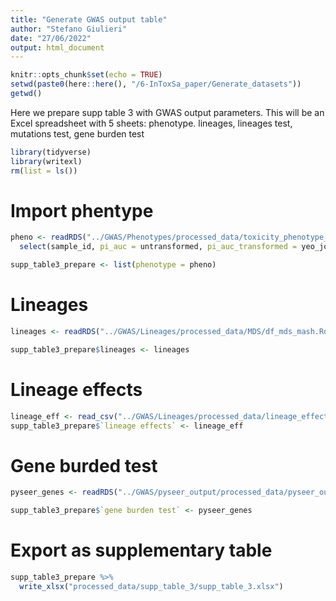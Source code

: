 ```yaml
---
title: "Generate GWAS output table"
author: "Stefano Giulieri"
date: "27/06/2022"
output: html_document
---
```


```r
knitr::opts_chunk$set(echo = TRUE)
setwd(paste0(here::here(), "/6-InToxSa_paper/Generate_datasets"))
getwd()
```

Here we prepare supp table 3 with GWAS output parameters. This will be an Excel spreadsheet with 5 sheets: phenotype. lineages, lineages test, mutations test, gene burden test

```r
library(tidyverse)
library(writexl)
rm(list = ls())
```

# Import phentype

```r
pheno <- readRDS("../GWAS/Phenotypes/processed_data/toxicity_phenotype_with_norm.Rda") %>%
  select(sample_id, pi_auc = untransformed, pi_auc_transformed = yeo_johnson)

supp_table3_prepare <- list(phenotype = pheno)
```

# Lineages

```r
lineages <- readRDS("../GWAS/Lineages/processed_data/MDS/df_mds_mash.Rda")

supp_table3_prepare$lineages <- lineages
```

# Lineage effects

```r
lineage_eff <- read_csv("../GWAS/Lineages/processed_data/lineage_effects_data.csv")
supp_table3_prepare$`lineage effects` <- lineage_eff
```

# Gene burded test

```r
pyseer_genes <- readRDS("../GWAS/pyseer_output/processed_data/pyseer_output_toxicity_genes.Rda")

supp_table3_prepare$`gene burden test` <- pyseer_genes
```


# Export as supplementary table

```r
supp_table3_prepare %>%
  write_xlsx("processed_data/supp_table_3/supp_table_3.xlsx")
```